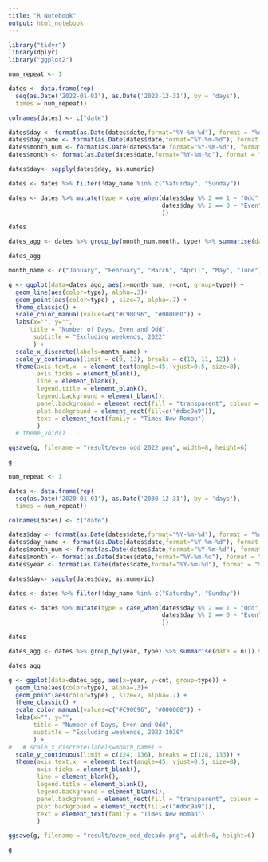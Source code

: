```yaml
---
title: "R Notebook"
output: html_notebook
---
```


```r
library("tidyr")
library(dplyr)
library("ggplot2")
```


```r
num_repeat <- 1

dates <- data.frame(rep(
  seq(as.Date('2022-01-01'), as.Date('2022-12-31'), by = 'days'), 
  times = num_repeat))

colnames(dates) <- c("date")

dates$day <- format(as.Date(dates$date,format="%Y-%m-%d"), format = "%d")
dates$day_name <- format(as.Date(dates$date,format="%Y-%m-%d"), format = "%A")
dates$month_num <- format(as.Date(dates$date,format="%Y-%m-%d"), format = "%m")
dates$month <- format(as.Date(dates$date,format="%Y-%m-%d"), format = "%B")

dates$day<- sapply(dates$day, as.numeric)

dates <- dates %>% filter(!day_name %in% c("Saturday", "Sunday"))

dates <- dates %>% mutate(type = case_when(dates$day %% 2 == 1 ~ "Odd",
                                           dates$day %% 2 == 0 ~ "Even",
                                           ))

dates
```


```r
dates_agg <- dates %>% group_by(month_num,month, type) %>% summarise(date = n()) %>% rename(cnt = date)

dates_agg
```

```r
month_name <- c("January", "February", "March", "April", "May", "June", "July", "August", "September", "October", "November", "December")

g <- ggplot(data=dates_agg, aes(x=month_num, y=cnt, group=type)) +
  geom_line(aes(color=type), alpha=.3)+
  geom_point(aes(color=type) , size=7, alpha=.7) +
  theme_classic() +
  scale_color_manual(values=c("#C90C96", "#000060")) +
  labs(x="", y="",
      title = "Number of Days, Even and Odd",
       subtitle = "Excluding weekends, 2022"
       ) +
  scale_x_discrete(labels=month_name) +
  scale_y_continuous(limit = c(9, 13), breaks = c(10, 11, 12)) +
  theme(axis.text.x  = element_text(angle=45, vjust=0.5, size=8), 
        axis.ticks = element_blank(), 
        line = element_blank(),
        legend.title = element_blank(),
        legend.background = element_blank(),
        panel.background = element_rect(fill = "transparent", colour = NA),
        plot.background = element_rect(fill=c("#dbc9a9")),
        text = element_text(family = "Times New Roman")
        )
  # theme_void()

ggsave(g, filename = "result/even_odd_2022.png", width=8, height=6)

g

```




```r
num_repeat <- 1

dates <- data.frame(rep(
  seq(as.Date('2020-01-01'), as.Date('2030-12-31'), by = 'days'), 
  times = num_repeat))

colnames(dates) <- c("date")

dates$day <- format(as.Date(dates$date,format="%Y-%m-%d"), format = "%d")
dates$day_name <- format(as.Date(dates$date,format="%Y-%m-%d"), format = "%A")
dates$month_num <- format(as.Date(dates$date,format="%Y-%m-%d"), format = "%m")
dates$month <- format(as.Date(dates$date,format="%Y-%m-%d"), format = "%B")
dates$year <- format(as.Date(dates$date,format="%Y-%m-%d"), format = "%Y")

dates$day<- sapply(dates$day, as.numeric)

dates <- dates %>% filter(!day_name %in% c("Saturday", "Sunday"))

dates <- dates %>% mutate(type = case_when(dates$day %% 2 == 1 ~ "Odd",
                                           dates$day %% 2 == 0 ~ "Even",
                                           ))

dates
```






```r
dates_agg <- dates %>% group_by(year, type) %>% summarise(date = n()) %>% rename(cnt = date)

dates_agg
```



```r
g <- ggplot(data=dates_agg, aes(x=year, y=cnt, group=type)) +
  geom_line(aes(color=type), alpha=.3)+
  geom_point(aes(color=type) , size=7, alpha=.7) +
  theme_classic() +
  scale_color_manual(values=c("#C90C96", "#000060")) +
  labs(x="", y="", 
       title = "Number of Days, Even and Odd",
       subtitle = "Excluding weekends, 2022-2030"
       ) +
#   # scale_x_discrete(labels=month_name) +
  scale_y_continuous(limit = c(124, 136), breaks = c(128, 133)) +
  theme(axis.text.x  = element_text(angle=45, vjust=0.5, size=8),
        axis.ticks = element_blank(),
        line = element_blank(),
        legend.title = element_blank(),
        legend.background = element_blank(),
        panel.background = element_rect(fill = "transparent", colour = NA),
        plot.background = element_rect(fill=c("#dbc9a9")),
        text = element_text(family = "Times New Roman")
        )

ggsave(g, filename = "result/even_odd_decade.png", width=8, height=6)

g
```





















